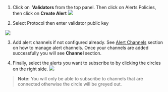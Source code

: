 1. Click on  **Validators** from the top panel. Then click on Alerts Policies, then click on **Create Alert**
![](/images/validatorsalerts.png)

2. Select Protocol then enter validator public key

![](/images/createalertkey.png)

3. Add alert channels if not configured already. See [Alert Channels](/channels/introduction) section on how to manage alert channels. Once your channels are added successfully you will see **Channel** section.



4. Finally, select the alerts you want to subscribe to by clicking the circles on the right side.
![](/images/createalertkey1.png)
> **Note:** You will only be able to subscribe to channels that are connected otherwise the circle will be greyed out.


